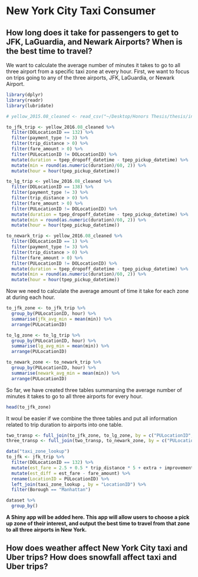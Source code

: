 # New York City Taxi Consumer {#chapter4}

## How long does it take for passengers to get to JFK, LaGuardia, and Newark Airports? When is the best time to travel?

We want to calculate the average number of minutes it takes to go to all three airport from a specific taxi zone at every hour. First, we want to focus on trips going to any of the three airports, JFK, LaGuardia, or Newark Airport. 

```r
library(dplyr)
library(readr)
library(lubridate)

# yellow_2015.08_cleaned <- read_csv("~/Desktop/Honors Thesis/thesis/index/data/yellow_tripdata_2015-08.csv")

to_jfk_trip <- yellow_2016.08_cleaned %>%
  filter(DOLocationID == 132) %>%
  filter(payment_type != 3) %>%
  filter(trip_distance > 0) %>%
  filter(fare_amount > 0) %>%
  filter(PULocationID != DOLocationID) %>%
  mutate(duration = tpep_dropoff_datetime - tpep_pickup_datetime) %>%
  mutate(min = round(as.numeric(duration)/60, 2)) %>%
  mutate(hour = hour(tpep_pickup_datetime))

to_lg_trip <- yellow_2016.08_cleaned %>%
  filter(DOLocationID == 138) %>%
  filter(payment_type != 3) %>%
  filter(trip_distance > 0) %>%
  filter(fare_amount > 0) %>%
  filter(PULocationID != DOLocationID) %>%
  mutate(duration = tpep_dropoff_datetime - tpep_pickup_datetime) %>%
  mutate(min = round(as.numeric(duration)/60, 2)) %>%
  mutate(hour = hour(tpep_pickup_datetime))

to_newark_trip <- yellow_2016.08_cleaned %>%
  filter(DOLocationID == 1) %>%
  filter(payment_type != 3) %>%
  filter(trip_distance > 0) %>%
  filter(fare_amount > 0) %>%
  filter(PULocationID != DOLocationID) %>%
  mutate(duration = tpep_dropoff_datetime - tpep_pickup_datetime) %>%
  mutate(min = round(as.numeric(duration)/60, 2)) %>%
  mutate(hour = hour(tpep_pickup_datetime))
```

Now we need to calculate the average amount of time it take for each zone at during each hour.
```r
to_jfk_zone <- to_jfk_trip %>%
  group_by(PULocationID, hour) %>%
  summarise(jfk_avg_min = mean(min)) %>%
  arrange(PULocationID)

to_lg_zone <- to_lg_trip %>%
  group_by(PULocationID, hour) %>%
  summarise(lg_avg_min = mean(min)) %>%
  arrange(PULocationID)

to_newark_zone <- to_newark_trip %>%
  group_by(PULocationID, hour) %>%
  summarise(newark_avg_min = mean(min)) %>%
  arrange(PULocationID)
```

So far, we have created three tables summarsing the average number of minutes it takes to go to all three airports for every hour. 
```r
head(to_jfk_zone)
```

It woul be easier if we combine the three tables and put all information related to trip duration to airports into one table.
```r
two_transp <- full_join(to_jfk_zone, to_lg_zone, by = c("PULocationID", "hour"))
three_transp <- full_join(two_transp, to_newark_zone, by = c("PULocationID", "hour"))
```



```r
data("taxi_zone_lookup")
to_jfk <- jfk_trip %>%
  filter(DOLocationID == 132) %>%
  mutate(est_fare = 2.5 + 0.5 * trip_distance * 5 + extra + improvement_surcharge + mta_tax + tolls_amount) %>%
  mutate(est_diff = est_fare - fare_amount) %>%
  rename(LocationID = PULocationID) %>%
  left_join(taxi_zone_lookup , by = "LocationID") %>%
  filter(Borough == "Manhattan")
```

```r
dataset %>%
  group_by()
```


**A Shiny app will be added here. This app will allow users to choose a pick up zone of their interest, and output the best time to travel from that zone to all three airports in New York.**

## How does weather affect New York City taxi and Uber trips? How does snowfall affect taxi and Uber trips?

